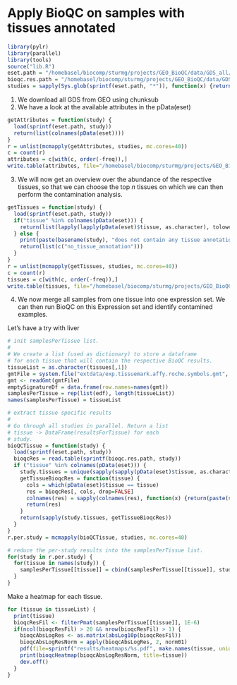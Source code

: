 Apply BioQC on samples with tissues annotated
=============================================

```r
library(pylr)
library(parallel)
library(tools)
source("lib.R")
eset.path = "/homebasel/biocomp/sturmg/projects/GEO_BioQC/data/GDS_all/%s.Rdata"
bioqc.res.path = "/homebasel/biocomp/sturmg/projects/GEO_BioQC/data/GDS_all/plots/%s_bioqc_res.tab"
studies = sapply(Sys.glob(sprintf(eset.path, "*")), function(x) {return (file_path_sans_ext(basename(x)))})
```

1. We download all GDS from GEO using chunksub
2. We have a look at the available attributes in the pData(eset)

```r
getAttributes = function(study) { 
  load(sprintf(eset.path, study))
  return(list(colnames(pData(eset))))
}
r = unlist(mcmapply(getAttributes, studies, mc.cores=40))
c = count(r)
attributes = c[with(c, order(-freq)),]
write.table(attributes, file="/homebasel/biocomp/sturmg/projects/GEO_BioQC/BioQC_GEO_analysis/results/geo_gds_attributes.tsv")
```

3. We will now get an overview over the abundance of the respective tissues, so that we can choose the top $n$ tissues on which we can then perform the contamination analysis. 

```r
getTissues = function(study) {
  load(sprintf(eset.path, study))
  if("tissue" %in% colnames(pData(eset))) {
    return(list(lapply(lapply(pData(eset)$tissue, as.character), tolower)))
  } else {
    print(paste(basename(study), "does not contain any tissue annotation. "))
    return(list(c("no_tissue_annotation")))
  }
}
r = unlist(mcmapply(getTissues, studies, mc.cores=40))
c = count(r)
tissues = c[with(c, order(-freq)),]
write.table(tissues, file="/homebasel/biocomp/sturmg/projects/GEO_BioQC/BioQC_GEO_analysis/results/geo_gds_tissues.tsv")
```

4. We now merge all samples from one tissue into one expression set.
We can then run BioQC on this Expression set and identify contamined examples. 

Let's have a try with liver
```r
# init samplesPerTissue list. 
#
# We create a list (used as dictionary) to store a dataframe 
# for each tissue that will contain the respective BioQC results. 
tissueList = as.character(tissues[,1])
gmtFile = system.file("extdata/exp.tissuemark.affy.roche.symbols.gmt", package="BioQC")
gmt <- readGmt(gmtFile)
emptySignatureDf = data.frame(row.names=names(gmt))
samplesPerTissue = rep(list(edf), length(tissueList))
names(samplesPerTissue) = tissueList

# extract tissue specific results
#
# Go through all studies in parallel. Return a list 
# tissue -> DataFrame(resultsForTissue) for each 
# study. 
bioQCTissue = function(study) {
  load(sprintf(eset.path, study))
  bioqcRes = read.table(sprintf(bioqc.res.path, study))
  if ("tissue" %in% colnames(pData(eset))) {
    study.tissues = unique(sapply(sapply(pData(eset)$tissue, as.character), tolower))
    getTissueBioqcRes = function(tissue) {
      cols = which(pData(eset)$tissue == tissue)
      res = bioqcRes[, cols, drop=FALSE]
      colnames(res) = sapply(colnames(res), function(x) {return(paste(study, x, sep="."))})
      return(res)
    }
    return(sapply(study.tissues, getTissueBioqcRes))
  } 
}
r.per.study = mcmapply(bioQCTissue, studies, mc.cores=40)

# reduce the per-study results into the samplesPerTissue list. 
for(study in r.per.study) {
  for(tissue in names(study)) {
    samplesPerTissue[[tissue]] = cbind(samplesPerTissue[[tissue]], study[[tissue]])
  }  
}
```


Make a heatmap for each tissue. 
```r
for (tissue in tissueList) {
  print(tissue)
  bioqcResFil <- filterPmat(samplesPerTissue[[tissue]], 1E-6)
  if(ncol(bioqcResFil) > 20 && nrow(bioqcResFil) > 1) {  
    bioqcAbsLogRes <- as.matrix(absLog10p(bioqcResFil))
    bioqcAbsLogResNorm = apply(bioqcAbsLogRes, 2, norm01)
    pdf(file=sprintf("results/heatmaps/%s.pdf", make.names(tissue, unique=TRUE)), width=100, height=15)
    print(bioqcHeatmap(bioqcAbsLogResNorm, title=tissue))
    dev.off()
  }  
}

```





